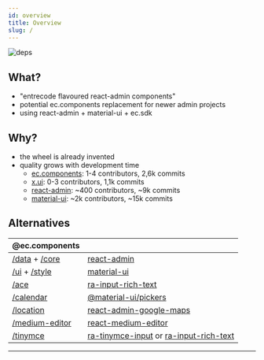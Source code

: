 ```yaml
---
id: overview
title: Overview
slug: /
---
```


![deps](/img/dependencygraph.svg)

## What?

- "entrecode flavoured react-admin components"
- potential ec.components replacement for newer admin projects
- using react-admin + material-ui + ec.sdk

## Why?

- the wheel is already invented
- quality grows with development time
  - [ec.components](https://github.com/entrecode/ec.components): 1-4 contributors, 2,6k commits
  - [x.ui](https://github.com/entrecode/x.ui): 0-3 contributors, 1,1k commits
  - [react-admin](https://github.com/marmelab/react-admin): ~400 contributors, ~9k commits
  - [material-ui](https://github.com/mui-org/material-ui): ~2k contributors, ~15k commits



## Alternatives

| @ec.components                                                                                                                                                |                                                                                                                                                                                   |
| ------------------------------------------------------------------------------------------------------------------------------------------------------------- | --------------------------------------------------------------------------------------------------------------------------------------------------------------------------------- |
| [/data](https://github.com/entrecode/ec.components/tree/master/packages/data) + [/core](https://github.com/entrecode/ec.components/tree/master/packages/core) | [react-admin](https://github.com/marmelab/react-admin)                                                                                                                            |
| [/ui](https://github.com/entrecode/ec.components/tree/master/packages/ui) + [/style](https://github.com/entrecode/ec.components/tree/master/packages/style)   | [material-ui](https://material-ui.com/)                                                                                                                                           |
| [/ace](https://github.com/entrecode/ec.components/tree/master/packages/ace)                                                                                   | [ra-input-rich-text](https://github.com/marmelab/react-admin/tree/master/packages/ra-input-rich-text)                                                                             |
| [/calendar](https://github.com/entrecode/ec.components/tree/master/packages/calendar#eccomponentscalendar)                                                    | [@material-ui/pickers](https://material-ui.com/components/pickers/)                                                                                                               |
| [/location](https://github.com/entrecode/ec.components/tree/master/packages/location)                                                                         | [react-admin-google-maps](https://github.com/FusionWorks/react-admin-google-maps)                                                                                                 |
| [/medium-editor](https://github.com/entrecode/ec.components/tree/master/packages/medium-editor)                                                               | [react-medium-editor](https://github.com/wangzuo/react-medium-editor)                                                                                                             |
| [/tinymce](https://github.com/entrecode/ec.components/tree/master/packages/tinymce)                                                                           | [ra-tinymce-input](https://github.com/Whitebolt/ra-tinymce-input#readme) or [ra-input-rich-text](https://github.com/marmelab/react-admin/tree/master/packages/ra-input-rich-text) |

---
